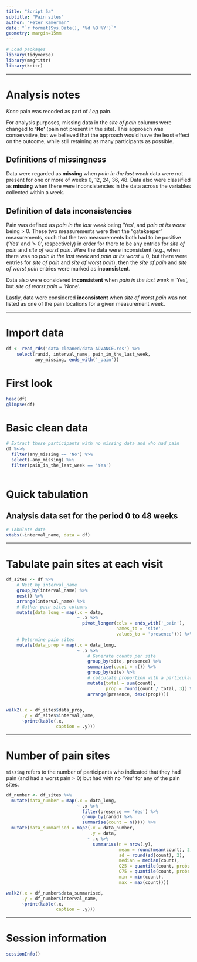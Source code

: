 ```yaml
---
title: "Script 5a"
subtitle: "Pain sites"
author: "Peter Kamerman"
date: "`r format(Sys.Date(), '%d %B %Y')`"
geometry: margin=15mm
---
```


```r
# Load packages
library(tidyverse)
library(magrittr)
library(knitr)
```

----

# Analysis notes

_Knee_ pain was recoded as part of _Leg_ pain.

For analysis purposes, missing data in the _site of pain_ columns were changed to **'No'** (pain not present in the site). This approach was conservative, but we believed that the approach would have the least effect on the outcome, while still retaining as many participants as possible.

## Definitions of missingness

Data were regarded as **missing** when _pain in the last week_ data were not present for one or more of weeks 0, 12, 24, 36, 48. Data also were classified as **missing** when there were inconsistencies in the data across the variables collected within a week.

## Definition of data inconsistencies

Pain was defined as _pain in the last week_  being 'Yes', and _pain at its worst_ being > 0. These two measurements were then the "gatekeeper" measurements, such that the two measurements both had to be positive ('Yes' and '> 0', respectively) in order for there to be any entries for _site of pain_ and _site of worst pain_. Were the data were inconsistent (e.g., when there was no _pain in the last week_ and _pain at its worst_ = 0, but there were entries for _site of pain_ and _site of worst pain_), then the _site of pain_ and _site of worst pain_ entries were marked as **inconsistent**. 

Data also were considered **inconsistent** when _pain in the last week_ = 'Yes', but _site of worst pain_ = 'None'. 

Lastly, data were considered **inconsistent** when _site of worst pain_ was not listed as one of the pain locations for a given measurement week.

----

# Import data

```r
df <- read_rds('data-cleaned/data-ADVANCE.rds') %>% 
    select(ranid, interval_name, pain_in_the_last_week, 
           any_missing, ends_with('_pain'))
```

# First look 

```r
head(df)
glimpse(df)
```

# Basic clean data

```r
# Extract those participants with no missing data and who had pain
df %<>%
  filter(any_missing == 'No') %>% 
  select(-any_missing) %>% 
  filter(pain_in_the_last_week == 'Yes')
  
```

# Quick tabulation

## Analysis data set for the period 0 to 48 weeks

```r
# Tabulate data
xtabs(~interval_name, data = df)
```
----

# Tabulate pain sites at each visit

```r
df_sites <- df %>% 
    # Nest by interval_name
    group_by(interval_name) %>% 
    nest() %>% 
    arrange(interval_name) %>% 
    # Gather pain sites columns
    mutate(data_long = map(.x = data,
                           ~ .x %>% 
                             pivot_longer(cols = ends_with('_pain'),
                                          names_to = 'site',
                                          values_to = 'presence'))) %>% 
    # Determine pain sites
    mutate(data_prop = map(.x = data_long,
                           ~ .x %>% 
                               # Generate counts per site
                               group_by(site, presence) %>% 
                               summarise(count = n()) %>% 
                               group_by(site) %>% 
                               # calculate proportion with a particular pain site
                               mutate(total = sum(count),
                                      prop = round(count / total, 3)) %>% 
                               arrange(presence, desc(prop))))
    

walk2(.x = df_sites$data_prop, 
      .y = df_sites$interval_name, 
      ~print(kable(.x, 
                   caption = .y)))
```

----

# Number of pain sites

`missing` refers to the number of participants who indicated that they had pain (and had a worst pain $>$ 0) but had with no _'Yes'_ for any of the pain sites. 

```r
df_number <- df_sites %>% 
  mutate(data_number = map(.x = data_long,
                           ~ .x %>% 
                             filter(presence == 'Yes') %>% 
                             group_by(ranid) %>% 
                             summarise(count = n()))) %>% 
  mutate(data_summarised = map2(.x = data_number,
                                .y = data,
                               ~ .x %>% 
                                 summarise(n = nrow(.y),
                                           mean = round(mean(count), 2),
                                           sd = round(sd(count), 2),
                                           median = median(count),
                                           Q25 = quantile(count, probs = 0.25),
                                           Q75 = quantile(count, probs = 0.75),
                                           min = min(count),
                                           max = max(count))))

walk2(.x = df_number$data_summarised, 
      .y = df_number$interval_name, 
      ~print(kable(.x, 
                   caption = .y)))
```

----

# Session information

```r
sessionInfo()
```
